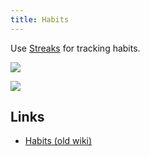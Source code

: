 ```yaml
---
title: Habits
---
```


Use [Streaks](https://streaksapp.com/) for tracking habits.

![](https://raw.githubusercontent.com/nikitavoloboev/media/main/docs/25-feb/streaks-habits.png)

![](https://raw.githubusercontent.com/nikitavoloboev/media/main/docs/25-feb/streaks-habits2.png)

## Links

- [Habits (old wiki)](https://wiki.nikiv.dev/focusing/habits)
